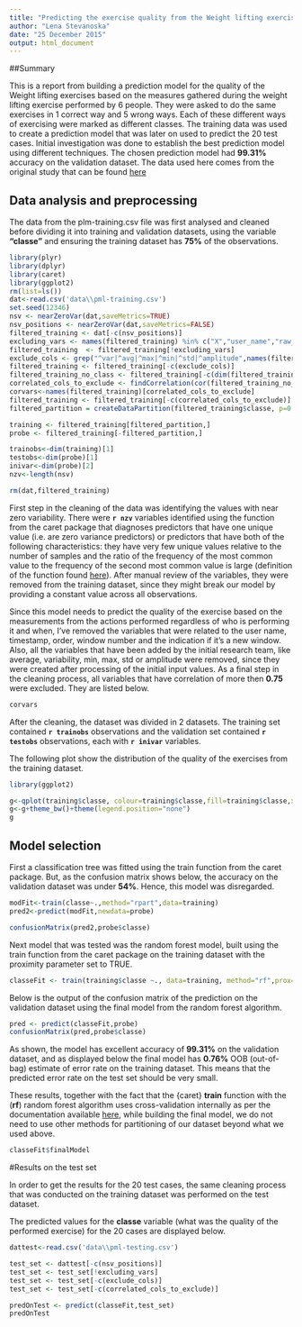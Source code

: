 ```yaml
---
title: "Predicting the exercise quality from the Weight lifting exercise measures"
author: "Lena Stevanoska"
date: "25 December 2015"
output: html_document
---
```


##Summary

This is a report from building a prediction model for the quality of the Weight lifting exercises based on the measures gathered during the weight lifting exercise performed by 6 people. 
They were asked to do the same exercises in 1 correct way and 5 wrong ways. Each of these different ways of exercising were marked as different classes. 
The training data was used to create a prediction model that was later on used to predict the 20 test cases.
Initial investigation was done to establish the best prediction model using different techniques. The chosen prediction model had **99.31%** accuracy on the validation dataset.
The data used here comes from the original study that can be found [here](http://groupware.les.inf.puc-rio.br/har)


## Data analysis and preprocessing


The data from the plm-training.csv file was first analysed and cleaned before dividing it into training and validation datasets, using the variable **"classe"** and ensuring the training dataset has **75%** of the observations.

```r
library(plyr)
library(dplyr)
library(caret)
library(ggplot2)
rm(list=ls())
dat<-read.csv('data\\pml-training.csv')
set.seed(12346)
nsv <- nearZeroVar(dat,saveMetrics=TRUE)
nsv_positions <- nearZeroVar(dat,saveMetrics=FALSE)
filtered_training <- dat[-c(nsv_positions)]
excluding_vars <- names(filtered_training) %in% c("X","user_name","raw_timestamp_part_1","raw_timestamp_part_2","cvtd_timestamp","new_window","num_window")
filtered_training  <- filtered_training[!excluding_vars]
exclude_cols <- grep("^var|^avg|^max|^min|^std|^amplitude",names(filtered_training))
filtered_training <- filtered_training[-c(exclude_cols)]
filtered_training_no_class <- filtered_training[-c(dim(filtered_training))]
correlated_cols_to_exclude <- findCorrelation(cor(filtered_training_no_class), cutoff= 0.75)
corvars<-names(filtered_training)[correlated_cols_to_exclude]
filtered_training <- filtered_training[-c(correlated_cols_to_exclude)]
filtered_partition = createDataPartition(filtered_training$classe, p=0.75, list=F)

training <- filtered_training[filtered_partition,]
probe <- filtered_training[-filtered_partition,]

trainobs<-dim(training)[1]
testobs<-dim(probe)[1]
inivar<-dim(probe)[2]
nzv<-length(nsv)

rm(dat,filtered_training)

```

First step in the cleaning of the data was identifying the values with near zero variability. There were **`r nzv`** variables identified using the function from the caret package that diagnoses predictors that have one unique value (i.e. are zero variance predictors) or predictors that have both of the following characteristics: they have very few unique values relative to the number of samples and the ratio of the frequency of the most common value to the frequency of the second most common value is large (definition of the function found [here](http://www.inside-r.org/packages/cran/caret/docs/nearZeroVar)). After manual review of the variables, they were removed from the training dataset, since they might break our model by providing a constant value across all observations.

Since this model needs to predict the quality of the exercise based on the measurements from the actions performed regardless of who is performing it and when, I've removed the variables that were related to the user name, timestamp, order, window number and the indication if it's a new window. Also, all the variables that have been added by the initial research team, like average, variability, min, max, std or amplitude were removed, since they were created after processing of the initial input values. As a final step in the cleaning process, all variables that have correlation of more then **0.75** were excluded. They are listed below.

```r
corvars
```

After the cleaning, the dataset was divided in 2 datasets. The training set contained  **`r trainobs`** observations and the validation set contained **`r testobs`** observations, each with **`r inivar`** variables.

The following plot show the distribution of the quality of the exercises from the training dataset.

```r
library(ggplot2)

g<-qplot(training$classe, colour=training$classe,fill=training$classe,xlab = "Exercise quality type")
g<-g+theme_bw()+theme(legend.position="none")
g
```



## Model selection

First a classification tree was fitted using the train function from the caret package. But, as the confusion matrix shows below, the accuracy on the validation dataset was under **54%**. Hence, this model was disregarded.

```r
modFit<-train(classe~.,method="rpart",data=training)
pred2<-predict(modFit,newdata=probe)

confusionMatrix(pred2,probe$classe)

```

Next model that was tested was the random forest model, built using the train function from the caret package on the training dataset with the proximity parameter set to TRUE.

```r
classeFit <- train(training$classe ~., data=training, method="rf",prox=TRUE)

```

Below is the output of the confusion matrix of the prediction on the validation dataset using the final model from the random forest algorithm. 

```r
pred <- predict(classeFit,probe)
confusionMatrix(pred,probe$classe)

```

As shown, the model has excellent accuracy of **99.31%** on the validation dataset, and as displayed below the final model has **0.76%** OOB (out-of-bag) estimate of error rate on the training dataset. This means that the predicted error rate on the test set should be very small.

These results, together with the fact that the {caret} **train** function with the (**rf**) random forest algorithm uses cross-validation internally as per the documentation available [here](http://topepo.github.io/caret/training.html), while building the final model, we do not need to use other methods for partitioning of our dataset beyond what we used above.

```r
classeFit$finalModel

```



#Results on the test set

In order to get the results for the 20 test cases, the same cleaning process that was conducted on the training dataset was performed on the test dataset.

The predicted values for the **classe** variable (what was the quality of the performed exercise) for the 20 cases are displayed below.

```r

dattest<-read.csv('data\\pml-testing.csv')

test_set <- dattest[-c(nsv_positions)]
test_set <- test_set[!excluding_vars]
test_set <- test_set[-c(exclude_cols)]
test_set <- test_set[-c(correlated_cols_to_exclude)]

predOnTest <- predict(classeFit,test_set)
predOnTest
```
